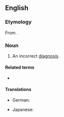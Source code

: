==English==

===Etymology===
From {{af|en|mis-|diagnosis}}.

===Noun===
{{en-noun|~|misdiagnoses}}

# An incorrect [[diagnosis]].

====Related terms====
* {{l|en|misdiagnose}}

====Translations====
{{trans-top|An incorrect diagnosis}}
* German: {{t+|de|Fehldiagnose|f}}
{{trans-mid}}
* Japanese: {{t+check|ja|誤診|tr=ごしん, goshin}}
{{trans-bottom}}